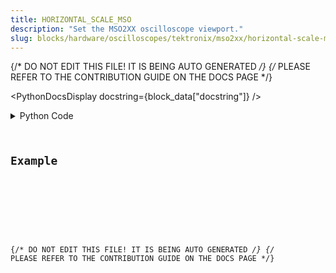 ```yaml
---
title: HORIZONTAL_SCALE_MSO
description: "Set the MSO2XX oscilloscope viewport."
slug: blocks/hardware/oscilloscopes/tektronix/mso2xx/horizontal-scale-mso
---
```


{/* DO NOT EDIT THIS FILE! IT IS BEING AUTO GENERATED */}
{/* PLEASE REFER TO THE CONTRIBUTION GUIDE ON THE DOCS PAGE */}


<PythonDocsDisplay docstring={block_data["docstring"]} />
<details>
<summary>Python Code</summary>



<Code code={pythonCode} lang="py" wrap theme="dracula" />

[Find this Flojoy Block on GitHub](https://github.com/flojoy-ai/blocks/blob/main/blocks/HARDWARE/OSCILLOSCOPES/TEKTRONIX/MSO2XX/HORIZONTAL_SCALE_MSO/HORIZONTAL_SCALE_MSO.py)

</details>

## Example


<GetHelpWidget />


<AppDisplay app={app} blockName="HORIZONTAL_SCALE_MSO" client:visible />


<Example />

{/* DO NOT EDIT THIS FILE! IT IS BEING AUTO GENERATED */}
{/* PLEASE REFER TO THE CONTRIBUTION GUIDE ON THE DOCS PAGE */}
